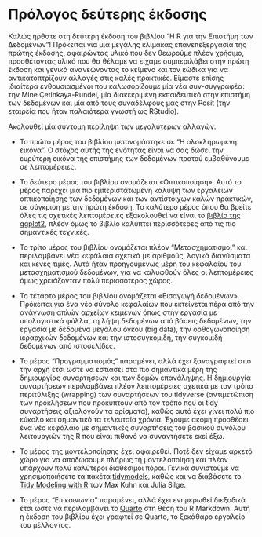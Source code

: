 # Πρόλογος δεύτερης έκδοσης {.unnumbered}

Καλώς ήρθατε στη δεύτερη έκδοση του βιβλίου "Η R για την Επιστήμη των Δεδομένων"!
Πρόκειται για μία μεγάλης κλίμακας επανεπεξεργασία της πρώτης έκδοσης, αφαιρώντας υλικό που δεν θεωρούμε πλέον χρήσιμο, προσθέτοντας υλικό που θα θέλαμε να είχαμε συμπεριλάβει στην πρώτη έκδοση και γενικά ανανεώνοντας το κείμενο και τον κώδικα για να αντικατοπτρίζουν αλλαγές στις καλές πρακτικές.
Είμαστε επίσης ιδιαίτερα ενθουσιασμένοι που καλωσορίζουμε μία νέα συν-συγγραφέα: την Mine Çetinkaya-Rundel, μία διακεκριμένη εκπαιδευτικό στην επιστήμη των δεδομένων και μία από τους συναδέλφους μας στην Posit (την εταιρεία που ήταν παλαιότερα γνωστή ως RStudio).

Ακολουθεί μία σύντομη περίληψη των μεγαλύτερων αλλαγών:

-   Το πρώτο μέρος του βιβλίου μετονομάστηκε σε "Η ολοκληρωμένη εικόνα".
    Ο στόχος αυτής της ενότητας είναι να σας δώσει την ευρύτερη εικόνα της επιστήμης των δεδομένων προτού εμβαθύνουμε σε λεπτομέρειες.

-   Το δεύτερο μέρος του βιβλίου ονομάζεται «Οπτικοποίηση».
    Αυτό το μέρος παρέχει μία πιο εμπεριστατωμένη κάλυψη των εργαλείων οπτικοποίησης των δεδομένων και των αντίστοιχων καλών πρακτικών, σε σύγκριση με την πρώτη έκδοση.
    Το καλύτερο μέρος όπου θα βρείτε όλες τις σχετικές λεπτομέρειες εξακολουθεί να είναι το [βιβλίο της ggplot2](http://ggplot2-book.org/), πλέον όμως το βιβλίο καλύπτει περισσότερες από τις πιο σημαντικές τεχνικές.

-   Το τρίτο μέρος του βιβλίου ονομάζεται πλέον "Μετασχηματισμοί" και περιλαμβάνει νέα κεφάλαια σχετικά με αριθμούς, λογικά διανύσματα και κενές τιμές.
    Αυτά ήταν προηγουμένως μέρη του κεφαλαίου του μετασχηματισμού δεδομένων, για να καλυφθούν όλες οι λεπτομέρειες όμως χρειάζονταν πολύ περισσότερος χώρος.

-   Το τέταρτο μέρος του βιβλίου ονομάζεται «Εισαγωγή δεδομένων».
    Πρόκειται για ένα νέο σύνολο κεφαλαίων που εκτείνεται πέρα από την ανάγνωση απλών αρχείων κειμένων όπως στην εργασία με υπολογιστικά φύλλα, τη λήψη δεδομένων από βάσεις δεδομένων, την εργασία με δεδομένα μεγάλου όγκου (big data), την ορθογωνοποίηση ιεραρχικών δεδομένων και την ιστοσυγκομιδή, την συγκομιδή δεδομένων από ιστοσελίδες.

-   Το μέρος "Προγραμματισμός" παραμένει, αλλά έχει ξαναγραφτεί από την αρχή έτσι ώστε να εστιάσει στα πιο σημαντικά μέρη της δημιουργίας συναρτήσεων και των δομών επανάληψης.
    Η δημιουργία συναρτήσεων περιλαμβάνει πλέον λεπτομέρειες σχετικά με τον τρόπο περιτύλιξης (wrapping) των συναρτήσεων του tidyverse (αντιμετώπιση των προκλήσεων που προκύπτουν από τον τρόπο που οι tidy συναρτήσεις αξιολογούν τα ορίσματα), καθώς αυτό έχει γίνει πολύ πιο εύκολο και σημαντικό τα τελευταία χρόνια.
    Έχουμε ακόμη προσθέσει ένα νέο κεφάλαιο με σημαντικές συναρτήσεις του βασικού συνόλου λειτουργιών της R που είναι πιθανό να συναντήσετε εκεί έξω.

-   Το μέρος της μοντελοποίησης έχει αφαιρεθεί.
    Ποτέ δεν είχαμε αρκετό χώρο για να αποδώσουμε πλήρως τη μοντελοποίηση και πλέον υπάρχουν πολύ καλύτεροι διαθέσιμοι πόροι.
    Γενικά συνιστούμε να χρησιμοποιήσετε τα πακέτα [tidymodels](https://www.tidymodels.org/), καθώς και να διαβάσετε το [Tidy Modeling with R](https://www.tmwr.org/) των Max Kuhn και Julia Silge.

-   Το μέρος "Επικοινωνία" παραμένει, αλλά έχει ενημερωθεί διεξοδικά έτσι ώστε να περιλαμβάνει το [Quarto](https://quarto.org/) στη θέση του R Markdown.
    Αυτή η έκδοση του βιβλίου έχει γραφτεί σε Quarto, το ξεκάθαρο εργαλείο του μέλλοντος.
